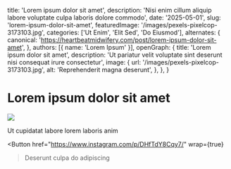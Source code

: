   title: 'Lorem ipsum dolor sit amet',
  description: 'Nisi enim cillum aliquip labore voluptate culpa laboris dolore commodo',
  date: '2025-05-01',
  slug: 'lorem-ipsum-dolor-sit-amet',
  featuredImage: '/images/pexels-pixelcop-3173103.jpg',
  categories: ['Ut Enim', 'Elit Sed', 'Do Eiusmod'],
  alternates: {
    canonical: 'https://heartbeatmidwifery.com/post/lorem-ipsum-dolor-sit-amet',
  },
  authors: [{ name: 'Lorem Ipsum' }],
  openGraph: {
    title: 'Lorem ipsum dolor sit amet',
    description: 'Ut pariatur velit voluptate sint deserunt nisi consequat irure consectetur',
    image: {
      url: '/images/pexels-pixelcop-3173103.jpg',
      alt: 'Reprehenderit magna deserunt',
    },
  },
}


# Lorem ipsum dolor sit amet

<Image
  src="/images/pexels-pixelcop-3173103.jpg"
  size="large"
  wrap={true}
/>

Ut cupidatat labore lorem laboris anim

<Button
  href="https://www.instagram.com/p/DHfTdY8Cqy7/"
  wrap={true}
>Deserunt culpa do adipiscing</Button>
